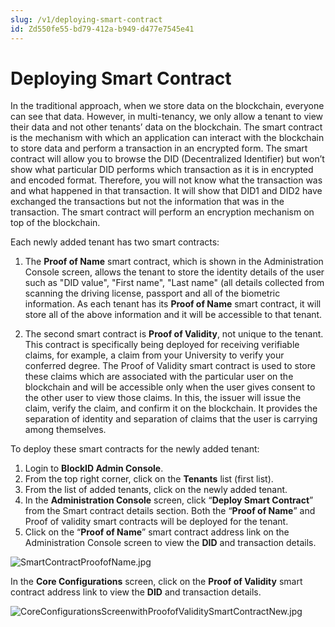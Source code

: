 ```yaml
---
slug: /v1/deploying-smart-contract
id: Zd550fe55-bd79-412a-b949-d477e7545e41
---
```

# Deploying Smart Contract
In the traditional approach, when we store data on the blockchain, everyone can see that data. However, in multi-tenancy, we only allow a tenant to view their data and not other tenants’ data on the blockchain. The smart contract is the mechanism with which an application can interact with the blockchain to store data and perform a transaction in an encrypted form.
The smart contract will allow you to browse the DID (Decentralized Identifier) but won’t show what particular DID performs which transaction as it is in encrypted and encoded format. Therefore, you will not know what the transaction was and what happened in that transaction. It will show that DID1 and DID2 have exchanged the transactions but not the information that was in the transaction. The smart contract will perform an encryption mechanism on top of the blockchain.

Each newly added tenant has two smart contracts:
1. The **Proof of Name** smart contract, which is shown in the Administration Console screen, allows the tenant to store the identity details of the user such as "DID value", "First name", "Last name" (all details collected from scanning the driving license, passport and all of the biometric information. As each tenant has its **Proof of Name** smart contract, it will store all of the above information and it will be accessible to that tenant.

2. The second smart contract is **Proof of Validity**, not unique to the tenant. This contract is specifically being deployed for receiving verifiable claims, for example, a claim from your University to verify your conferred degree. The Proof of Validity smart contract is used to store these claims which are associated with the particular user on the blockchain and will be accessible only when the user gives consent to the other user to view those claims. In this, the issuer will issue the claim, verify the claim, and confirm it on the blockchain. It provides the separation of identity and separation of claims that the user is carrying among themselves.

To deploy these smart contracts for the newly added tenant:

1. Login to **BlockID Admin Console**.
2. From the top right corner, click on the **Tenants** list (first list). 
3. From the list of added tenants, click on the newly added tenant.
4. In the **Administration Console** screen, click “**Deploy Smart Contract**” from the Smart contract details section. Both the “**Proof of Name**” and Proof of validity smart contracts will be deployed for the tenant. 
5. Click on the “**Proof of Name**” smart contract address link on the Administration Console screen to view the **DID** and transaction details. 

![SmartContractProofofName.jpg](https://cdn.document360.io/aeae7c88-d2f4-4a9c-bba9-c4f368260d78/Images/Documentation/SmartContractProofofName.jpg)

In the **Core Configurations** screen, click on the **Proof of Validity** smart contract address link to view the **DID** and transaction details.

![CoreConfigurationsScreenwithProofofValiditySmartContractNew.jpg](https://cdn.document360.io/aeae7c88-d2f4-4a9c-bba9-c4f368260d78/Images/Documentation/CoreConfigurationsScreenwithProofofValiditySmartContractNew%281%29.jpg)

